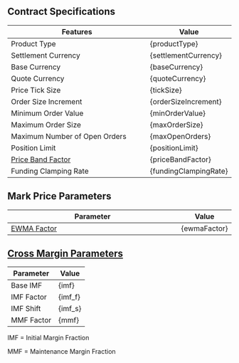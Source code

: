 
## Contract Specifications

<table><thead><tr><th width="375.91797556719024">Features</th><th>Value</th></tr></thead><tbody><tr><td>Product Type</td><td>{productType}</td></tr><tr><td>Settlement Currency</td><td>{settlementCurrency}</td></tr><tr><td>Base Currency</td><td>{baseCurrency}</td></tr><tr><td>Quote Currency</td><td>{quoteCurrency}</td></tr><tr><td>Price Tick Size</td><td>{tickSize}</td></tr><tr><td>Order Size Increment</td><td>{orderSizeIncrement}</td></tr><tr><td>Minimum Order Value</td><td>{minOrderValue}</td></tr><tr><td>Maximum Order Size</td><td>{maxOrderSize}</td></tr><tr><td>Maximum Number of Open Orders</td><td>{maxOpenOrders}</td></tr><tr><td>Position Limit</td><td>{positionLimit}</td></tr><tr><td><a href="https://docs.paradex.trade/risk-system/price-bands">Price Band Factor</a></td><td>{priceBandFactor}</td></tr><tr><td>Funding Clamping Rate</td><td>{fundingClampingRate}</td></tr></tbody></table>

## Mark Price Parameters

<table><thead><tr><th width="375">Parameter</th><th>Value</th></tr></thead><tbody><tr><td><a href="../../../risk-system/mark-price-calculation#funding-rate-formula">EWMA Factor</a></td><td>{ewmaFactor}</td></tr></tbody></table>

## [Cross Margin Parameters](/documentation/risk-system/cross-margin-requirement#margin-fractions)

| Parameter      | Value    |
| -------------- | -------- |
| Base <span style="cursor: pointer;" title="Initial Margin Fraction">IMF</span>   | {imf}    |
| <span style="cursor: pointer;" title="Initial Margin Fraction">IMF</span> Factor | {imf_f}  |
| <span style="cursor: pointer;" title="Initial Margin Fraction">IMF</span> Shift  | {imf_s}  |
| <span style="cursor: pointer;" title="Maintenance Margin Fraction">MMF</span> Factor | {mmf}    |


IMF = Initial Margin Fraction

MMF = Maintenance Margin Fraction